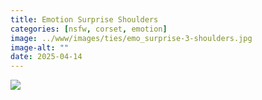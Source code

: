 ```yaml
---
title: Emotion Surprise Shoulders
categories: [nsfw, corset, emotion]
image: ../www/images/ties/emo_surprise-3-shoulders.jpg
image-alt: ""
date: 2025-04-14
---
```



![](../www/images/ties/emo_surprise-3-shoulders.jpg)

